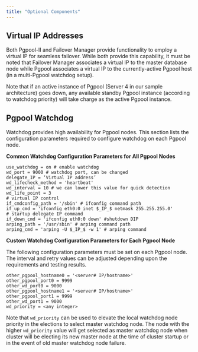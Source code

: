 ```yaml
---
title: "Optional Components"
---
```


<div id="optional_components" class="registered_link"></div>


## Virtual IP Addresses

Both Pgpool-II and Failover Manager provide functionality to employ a virtual IP for seamless failover. While both provide this capability, it must be noted that Failover Manager associates a virtual IP to the master database node while Pgpool associates a virtual IP to the currently-active Pgpool host (in a multi-Pgpool watchdog setup).

Note that if an active instance of Pgpool (Server 4 in our sample architecture) goes down, any available standby Pgpool instance (according to watchdog priority) will take charge as the active Pgpool instance.



## Pgpool Watchdog

Watchdog provides high availability for Pgpool nodes. This section lists the configuration parameters required to configure watchdog on each Pgpool node.

**Common Watchdog Configuration Parameters for All Pgpool Nodes**

``` text
use_watchdog = on # enable watchdog
wd_port = 9000 # watchdog port, can be changed
delegate_IP = ‘Virtual IP address’
wd_lifecheck_method = 'heartbeat'
wd_interval = 10 # we can lower this value for quick detection
wd_life_point = 3
# virtual IP control
if_cmdconfig_path = '/sbin' # ifconfig command path
if_up_cmd = 'ifconfig eth0:0 inet $_IP_$ netmask 255.255.255.0'
# startup delegate IP command
if_down_cmd = 'ifconfig eth0:0 down' #shutdown DIP
arping_path = '/usr/sbin' # arping command path
arping_cmd = 'arping -U $_IP_$ -w 1' # arping command
```

**Custom Watchdog Configuration Parameters for Each Pgpool Node**

The following configuration parameters must be set on each Pgpool node. The interval and retry values can be adjusted depending upon the requirements and testing results.

``` text
other_pgpool_hostname0 = '<server# IP/hostname>'
other_pgpool_port0 = 9999
other_wd_port0 = 9000
other_pgpool_hostname1 = '<server# IP/hostname>'
other_pgpool_port1 = 9999
other_wd_port1 = 9000
wd_priority = <any integer>
```

Note that `wd_priority` can be used to elevate the local watchdog node priority in the elections to select master watchdog node. The node with the higher `wd_priority` value will get selected as master watchdog node when cluster will be electing its new master node at the time of cluster startup or in the event of old master watchdog node failure.

